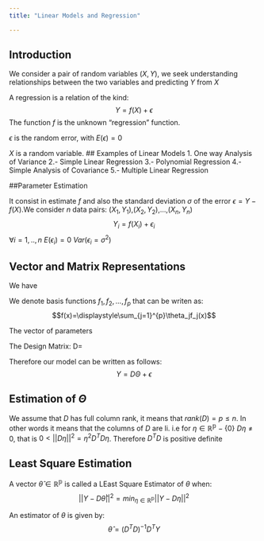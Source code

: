 ```yaml
---
title: "Linear Models and Regression"

---
```



## Introduction

We consider a pair of random variables $(X,Y)$, we seek understanding relationships between the two variables and predicting $Y$ from $X$

A regression is a relation of the kind:
$$Y=f(X)+\epsilon$$
The function $f$ is the unknown "regression" function.

$\epsilon$ is the random error, with $E(\epsilon)=0$

$X$ is a random variable.
## Examples of Linear Models
 1. One way Analysis of Variance
 2.- Simple Linear Regression
 3.- Polynomial Regression
 4.- Simple Analysis of Covariance
 5.- Multiple Linear Regression
 
##Parameter Estimation

It consist in estimate $f$ and also the standard deviation $\sigma$ of the error $\epsilon=Y-f(X)$.We consider $n$ data pairs: ($X_1,Y_1$),($X_2,Y_2$),...,($X_n,Y_n$)
$$Y_i=f(X_i)+\epsilon_i$$
 $\forall i=1,..,n$  $E(\epsilon_i)=0$ $Var(\epsilon_i=\sigma^2)$

## Vector and Matrix Representations
We have 
\begin{align}
    y &= \begin{bmatrix}
           y_{1} \\
           y_{2} \\
           \vdots \\
           y_{n}
         \end{bmatrix}
         \in \mathbb{R^n}
  \end{align}
  
  \begin{align}
    \epsilon &= \begin{bmatrix}
           \epsilon_{1} \\
           \epsilon_{2} \\
           \vdots \\
           \epsilon_{n}
         \end{bmatrix}
         \in \mathbb{R^n}
  \end{align}
  
We denote basis functions  $f_1,f_2,...,f_p$ that can be writen as:
$$f(x)=\displaystyle\sum_{j=1}^{p}\theta_jf_j(x)$$

The vector of parameters
\begin{align}
    \theta &= \begin{bmatrix}
           \theta_{1} \\
           \theta_{2} \\
           \vdots \\
           \theta_{p}
         \end{bmatrix}
         \in \mathbb{R^p}
  \end{align}
  
The Design Matrix:
D=\begin{bmatrix}
    f_1(X_1) & f_2(X_1) &  \dots  & f_p{X_1} \\
    f_1(X_2) & f_2(X_2) &  \dots  & f_p{X_2}\\
    \vdots & \vdots & \vdots & \ddots  \\
    f_1(X_n) & f_2(X_n) &  \dots  & f_p{X_n}
\end{bmatrix}

Therefore our model can be written as follows:
$$Y=D\Theta+\epsilon$$

## Estimation of $\Theta$

We assume that $D$ has full column rank, it means that $rank(D)=p\leq n$.
In other words it means that the columns of $D$ are li. i.e for $\eta\in\mathbb{R^p}-\{0\}$ $D\eta\neq 0$, that is $0<||D\eta||^2=\eta^2D^TD\eta$. Therefore $D^TD$ is positive definite


## Least Square Estimation

A vector $\hat{\theta}\in\mathbb{R^p}$ is called a LEast Square Estimator of $\theta$ when:
$$||Y-D\hat{\theta}||^2=\displaystyle{ min_{\eta\in\mathbb{R^p}}}||Y-D\eta||^2$$

An estimator of $\theta$ is given by:
$$\hat{\theta}=(D^TD)^{-1}D^TY$$

\includegraphics[width=0.5]{Slides.pdf}